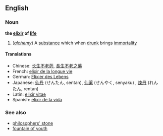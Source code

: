==English==
===Noun===
'''the [[elixir]] of [[life]]'''<!-- seems to be capitalised all or most of the time... -->

#(''[[alchemy]]'') A [[substance]] which when [[drunk]] brings [[immortality]]

====Translations====
*Chinese: [[长生不老药]], [[長生不老之藥]]<!-- not 100% positive either is idiomatic - may be circumlocutions -->
*French: [[elixir de la longue vie]]
*German: [[Elixier des Lebens]]
*Japanese: [[仙丹]] (せんたん, sentan), [[仙薬]] (せんやく, senyaku)<!-- maybe only figurative? -->, [[煉丹]] (れんたん, rentan)<!-- maybe not the same as the western one -->
*Latin: [[elixir vitae]]
*Spanish: [[elixir de la vida]]<!-- hopefully not just in harry potter books -->

===See also===
*[[philosophers' stone]]<!-- probably should be capitalised too -->
*[[fountain of youth]]